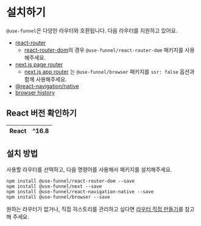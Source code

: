 # 설치하기

`@use-funnel`은 다양한 라우터와 호환됩니다. 다음 라우터를 지원하고 있어요.

- [react-router](https://reactrouter.com/home)
  - [react-router-dom](https://reactrouter.com/upgrading/v6)의 경우 `@use-funnel/react-router-dom` 패키지를 사용해주세요.
- [next.js page router](https://nextjs.org/docs/pages)
  - [next.js app router](https://nextjs.org/docs/app/building-your-application) 는 `@use-funnel/browser` 패키지를 `ssr: false` 옵션과 함께 사용해주세요.
- [@react-navigation/native](https://reactnavigation.org/)
- [browser history](https://developer.mozilla.org/en-US/docs/Web/API/History)

## React 버전 확인하기

| React | ^16.8 |
| :---: | :---: |

## 설치 방법

사용할 라우터를 선택하고, 다음 명령어를 사용해서 패키지를 설치해주세요.

```shell npm2yarn
npm install @use-funnel/react-router-dom --save
npm install @use-funnel/next --save
npm install @use-funnel/react-navigation-native --save
npm install @use-funnel/browser --save
```

원하는 라우터가 없거나, 직접 히스토리를 관리하고 싶다면 [라우터 직접 만들기](/docs/custom-router)를 참고해 주세요.
